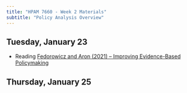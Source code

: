 ```yaml
---
title: "HPAM 7660 - Week 2 Materials"
subtitle: "Policy Analysis Overview"
---
```


## Tuesday, January 23

- Reading [Fedorowicz and Aron (2021) – Improving Evidence-Based Policymaking](/materials/Evidence-Based Policymaking.pdf)

## Thursday, January 25

